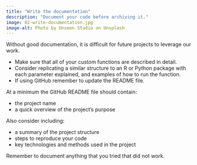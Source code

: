```yaml
---
title: "Write the documentation"
description: "Document your code before archiving it."
image: 02-write-documentation.jpg
image-alt: Photo by Unseen Studio on Unsplash
---
```

 
Without good documentation, it is difficult for future projects to leverage our work.

- Make sure that all of your custom functions are described in detail.
- Consider replicating a similar structure to an R or Python package with each parameter explained, and examples of how to run the function.
- If using GitHub remember to update the README file.

At a minimum the GitHub README file should contain:

- the project name
- a quick overview of the project’s purpose

Also consider including:

- a summary of the project structure
- steps to reproduce your code
- key technologies and methods used in the project
    
Remember to document anything that you tried that did not work.
